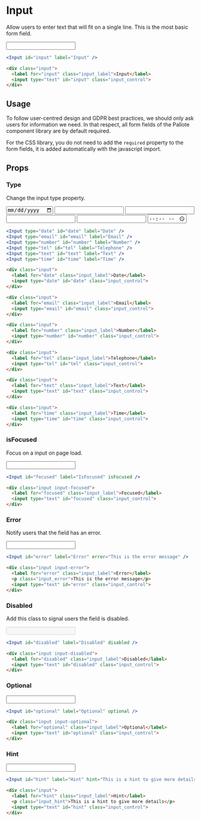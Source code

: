---
---



# Input

Allow users to enter text that will fit on a single line. This is the most basic form field.

<DocLinks
  figma="https://www.figma.com/design/bEeQ97jqZFWepD0x4oU5k7/Pallote?node-id=2789-6111&t=ZYFabUeMuvoaOdby-11"
  storybook="https://react.pallote.com/?path=/docs/components-input--docs"
/>

<div class="docs_block">
  <Input id="input" label="Input" />
</div>

<Tabs groupId="package" queryString>
  <TabItem value="react" label="React">

```jsx
<Input id="input" label="Input" />
```
  </TabItem>
  <TabItem value="css" label="CSS">

```html
<div class="input">
  <label for="input" class="input_label">Input</label>
  <input type="text" id="input" class="input_control">
</div>
```
  </TabItem>
</Tabs>

## Usage

To follow user-centred design and GDPR best practices, we should only ask users for information we need. In that respect, all form fields of the Pallote component library are by default required.

For the CSS library, you do not need to add the `required` property to the form fields, it is added automatically with the javascript import.

## Props

### Type

Change the input type property.

<div class="docs_block">
  <Grid gap={4}>
    <Grid xs="6"><Input type="date" id="date" label="Date" /></Grid>
    <Grid xs="6"><Input type="email" id="email" label="Email" /></Grid>
    <Grid xs="6"><Input type="number" id="number" label="Number" /></Grid>
    <Grid xs="6"><Input type="tel" id="tel" label="Telephone" /></Grid>
    <Grid xs="6"><Input type="text" id="text" label="Text" /></Grid>
    <Grid xs="6"><Input type="time" id="time" label="Time" /></Grid>
  </Grid>
</div>

<Tabs groupId="package" queryString>
  <TabItem value="react" label="React">

```jsx
<Input type="date" id="date" label="Date" />
<Input type="email" id="email" label="Email" />
<Input type="number" id="number" label="Number" />
<Input type="tel" id="tel" label="Telephone" />
<Input type="text" id="text" label="Text" />
<Input type="time" id="time" label="Time" />
```
  </TabItem>
  <TabItem value="css" label="CSS">

```html
<div class="input">
  <label for="date" class="input_label">Date</label>
  <input type="date" id="date" class="input_control">
</div>

<div class="input">
  <label for="email" class="input_label">Email</label>
  <input type="email" id="email" class="input_control">
</div>

<div class="input">
  <label for="number" class="input_label">Number</label>
  <input type="number" id="number" class="input_control">
</div>

<div class="input">
  <label for="tel" class="input_label">Telephone</label>
  <input type="tel" id="tel" class="input_control">
</div>

<div class="input">
  <label for="text" class="input_label">Text</label>
  <input type="text" id="text" class="input_control">
</div>

<div class="input">
  <label for="time" class="input_label">Time</label>
  <input type="time" id="time" class="input_control">
</div>
```
  </TabItem>
</Tabs>

### isFocused

Focus on a input on page load.

<div class="docs_block">
  <Input id="focused" label="IsFocused" isFocused />
</div>

<Tabs groupId="package" queryString>
  <TabItem value="react" label="React">

```jsx
<Input id="focused" label="IsFocused" isFocused />
```
  </TabItem>
  <TabItem value="css" label="CSS">

```html
<div class="input input-focused">
  <label for="focused" class="input_label">Focused</label>
  <input type="text" id="focused" class="input_control">
</div>
```
  </TabItem>
</Tabs>

### Error

Notify users that the field has an error.

<div class="docs_block">
  <Input id="error" label="Error" error="This is the error message" />
</div>

<Tabs groupId="package" queryString>
  <TabItem value="react" label="React">

```jsx
<Input id="error" label="Error" error="This is the error message" />
```
  </TabItem>
  <TabItem value="css" label="CSS">

```html
<div class="input input-error">
  <label for="error" class="input_label">Error</label>
  <p class="input_error">This is the error message</p>
  <input type="text" id="error" class="input_control">
</div>
```
  </TabItem>
</Tabs>

### Disabled

Add this class to signal users the field is disabled.

<div class="docs_block">
  <Input id="disabled" label="Disabled" disabled />
</div>

<Tabs groupId="package" queryString>
  <TabItem value="react" label="React">

```jsx
<Input id="disabled" label="Disabled" disabled />
```
  </TabItem>
  <TabItem value="css" label="CSS">

```html
<div class="input input-disabled">
  <label for="disabled" class="input_label">Disabled</label>
  <input type="text" id="disabled" class="input_control">
</div>
```
  </TabItem>
</Tabs>

### Optional

<div class="docs_block">
  <Input id="optional" label="Optional" optional />
</div>

<Tabs groupId="package" queryString>
  <TabItem value="react" label="React">

```jsx
<Input id="optional" label="Optional" optional />
```
  </TabItem>
  <TabItem value="css" label="CSS">

```html
<div class="input input-optional">
  <label for="optional" class="input_label">Optional</label>
  <input type="text" id="optional" class="input_control">
</div>
```
  </TabItem>
</Tabs>

### Hint

<div class="docs_block">
  <Input id="hint" label="Hint" hint="This is a hint to give more details" />
</div>

<Tabs groupId="package" queryString>
  <TabItem value="react" label="React">

```jsx
<Input id="hint" label="Hint" hint="This is a hint to give more details" />
```
  </TabItem>
  <TabItem value="css" label="CSS">

```html
<div class="input">
  <label for="hint" class="input_label">Hint</label>
  <p class="input_hint">This is a hint to give more details</p>
  <input type="text" id="hint" class="input_control">
</div>
```
  </TabItem>
</Tabs>
